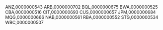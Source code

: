 ANZ,0000000543
ARB,0000000702
BQL,0000000675
BWA,0000000525
CBA,0000000516
CIT,0000000693
CUS,0000000657
JPM,0000000684
MQG,0000000666
NAB,0000000561
RBA,0000000552
STG,0000000534
WBC,0000000507

